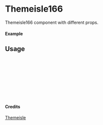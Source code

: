 
<Meta of={Themeisle166} title="Themeisle/Themeisle166" />

# Themeisle166

Themeisle166 component with different props.

#### Example

<Canvas of={Themeisle166.Primary} />

## Usage

```ts
import { Themeisle166 } from "yadl-ui";

const Example = () => {
  return (
      <Themeisle166 />
  );
};

export default Example;
```

#### Credits
[Themeisle](https://themeisle.com/illustrations)
